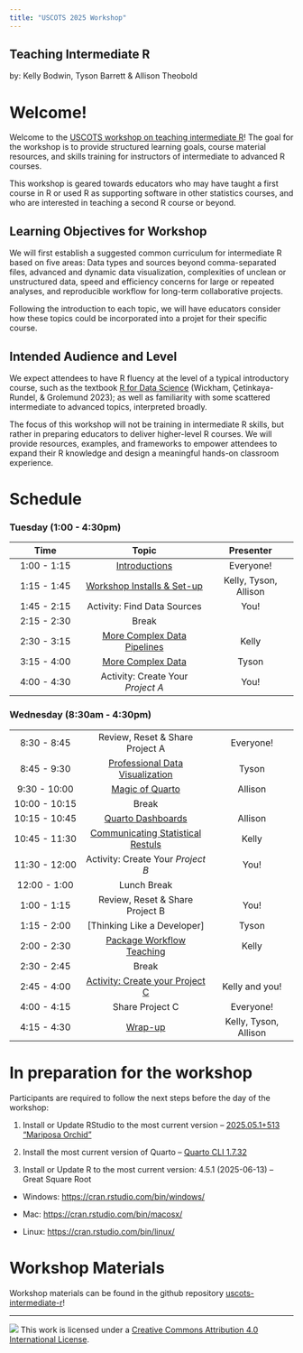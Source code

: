 ```yaml
---
title: "USCOTS 2025 Workshop"
---
```


## Teaching Intermediate R

by: Kelly Bodwin, Tyson Barrett & Allison Theobold

# Welcome!

Welcome to the [USCOTS workshop on teaching intermediate R](https://www.causeweb.org/cause/uscots/uscots25/program/workshops/w01)! The goal for the workshop is to provide structured learning goals, course material resources, and skills training for instructors of intermediate to advanced R courses.

This workshop is geared towards educators who may have taught a first course in R or used R as supporting software in other statistics courses, and who are interested in teaching a second R course or beyond.

## Learning Objectives for Workshop

We will first establish a suggested common curriculum for intermediate R based on five areas: Data types and sources beyond comma-separated files, advanced and dynamic data visualization, complexities of unclean or unstructured data, speed and efficiency concerns for large or repeated analyses, and reproducible workflow for long-term collaborative projects.

Following the introduction to each topic, we will have educators consider how these topics could be incorporated into a projet for their specific course.

## Intended Audience and Level

We expect attendees to have R fluency at the level of a typical introductory course, such as the textbook [R for Data Science](https://r4ds.hadley.nz/) (Wickham, Çetinkaya-Rundel, & Grolemund 2023); as well as familiarity with some scattered intermediate to advanced topics, interpreted broadly.

The focus of this workshop will not be training in intermediate R skills, but rather in preparing educators to deliver higher-level R courses. We will provide resources, examples, and frameworks to empower attendees to expand their R knowledge and design a meaningful hands-on classroom experience.

# Schedule

### **Tuesday (1:00 - 4:30pm)**

| Time | Topic | Presenter |
|:----------------:|:------------------------------:|:--------------------:|
| 1:00 - 1:15 | [Introductions](materials/00-introductions.qmd) | Everyone! |
| 1:15 - 1:45 | [Workshop Installs & Set-up](materials/01-setup-installs.qmd) | Kelly, Tyson, Allison |
| 1:45 - 2:15 | Activity: Find Data Sources | You! |
| 2:15 - 2:30 | Break |  |
| 2:30 - 3:15 | [More Complex Data Pipelines](materials/02-complex-pipeline.qmd) | Kelly |
| 3:15 - 4:00 | [More Complex Data](materials/03-complex-data.qmd) | Tyson |
| 4:00 - 4:30 | Activity: Create Your *Project A* | You! |

### **Wednesday (8:30am - 4:30pm)**

|  |  |  |
|:----------------:|:-------------------------------:|:-------------------:|
| 8:30 - 8:45 | Review, Reset & Share Project A | Everyone! |
| 8:45 - 9:30 | [Professional Data Visualization](/materials/04-professional-viz.qmd) | Tyson |
| 9:30 - 10:00 | [Magic of Quarto](materials/05-quarto-projects-websites.qmd) | Allison |
| 10:00 - 10:15 | Break |  |
| 10:15 - 10:45 | [Quarto Dashboards](materials/06-quarto-dashboards.qmd) | Allison |
| 10:45 - 11:30 | [Communicating Statistical Restuls](materials/07-stat-communication.qmd) | Kelly |
| 11:30 - 12:00 | Activity: Create Your *Project B* | You! |
| 12:00 - 1:00 | Lunch Break |  |
| 1:00 - 1:15 | Review, Reset & Share Project B | You! |
| 1:15 - 2:00 | [Thinking Like a Developer] | Tyson |
| 2:00 - 2:30 | [Package Workflow Teaching](materials/09-package_workflow.qmd) | Kelly |
| 2:30 - 2:45 | Break |  |
| 2:45 - 4:00 | [Activity: Create your Project C](materials/09-package_workflow.qmd) | Kelly and you! |
| 4:00 - 4:15 | Share Project C | Everyone! |
| 4:15 - 4:30 | [Wrap-up](materials/10-wrapup.qmd) | Kelly, Tyson, Allison |

# In preparation for the workshop

Participants are required to follow the next steps before the day of the workshop:

1.  Install or Update RStudio to the most current version -- [2025.05.1+513 "Mariposa Orchid"](https://posit.co/download/rstudio-desktop/)

2.  Install the most current version of Quarto -- [Quarto CLI 1.7.32](https://quarto.org/docs/get-started/)

3.  Install or Update R to the most current version: 4.5.1 (2025-06-13) -- Great Square Root

-   Windows: <https://cran.rstudio.com/bin/windows/>

-   Mac: <https://cran.rstudio.com/bin/macosx/>

-   Linux: <https://cran.rstudio.com/bin/linux/>

# Workshop Materials

Workshop materials can be found in the github repository [uscots-intermediate-r](https://github.com/atheobold/uscots-intermediate-r)!

------------------------------------------------------------------------

![](https://i.creativecommons.org/l/by/4.0/88x31.png) This work is licensed under a [Creative Commons Attribution 4.0 International License](https://creativecommons.org/licenses/by/4.0/).
